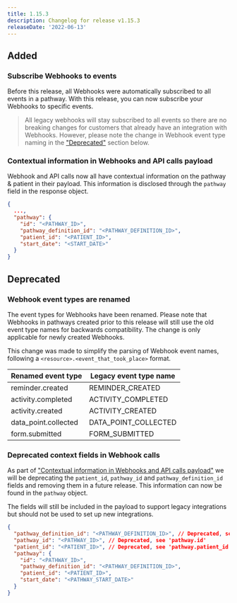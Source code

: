 ```yaml
---
title: 1.15.3
description: Changelog for release v1.15.3
releaseDate: '2022-06-13'
---
```


## Added

### Subscribe Webhooks to events

Before this release, all Webhooks were automatically subscribed to all events in a pathway. With this release, you can now subscribe your Webhooks to specific events.

> All legacy webhooks will stay subscribed to all events so there are no breaking changes for customers that already have an integration with Webhooks. However, please note the change in Webhook event type naming in the ["Deprecated"](#deprecated) section below.

### Contextual information in Webhooks and API calls payload

Webhook and API calls now all have contextual information on the pathway & patient in their payload. This information is disclosed through the `pathway` field in the response object.

```json
{
  ...,
  "pathway": {
    "id": "<PATHWAY_ID>",
    "pathway_definition_id": "<PATHWAY_DEFINITION_ID>",
    "patient_id": "<PATIENT_ID>",
    "start_date": "<START_DATE>"
  }
}
```

## Deprecated

### Webhook event types are renamed

The event types for Webhooks have been renamed. Please note that Webhooks in pathways created prior to this release will still use the old event type names for backwards compatibility. The change is only applicable for newly created Webhooks.

This change was made to simplify the parsing of Webhook event names, following a `<resource>.<event_that_took_place>` format.

<div className="table-wrapper">
  <table>
    <thead>
      <tr>
        <th>Renamed event type</th>
        <th>Legacy event type name</th>
      </tr>
    </thead>
    <tbody>
      <tr>
        <td>reminder.created</td>
        <td>REMINDER_CREATED</td>
      </tr>
      <tr>
        <td>activity.completed</td>
        <td>ACTIVITY_COMPLETED</td>
      </tr>
      <tr>
        <td>activity.created</td>
        <td>ACTIVITY_CREATED</td>
      </tr>
      <tr>
        <td>data_point.collected</td>
        <td>DATA_POINT_COLLECTED</td>
      </tr>
      <tr>
        <td>form.submitted</td>
        <td>FORM_SUBMITTED</td>
      </tr>
    </tbody>
  </table>
</div>

### Deprecated context fields in Webhook calls

As part of ["Contextual information in Webhooks and API calls payload"](#contextual-information-in-webhooks-and-api-calls-payload) we will be deprecating the `patient_id`, `pathway_id` and `pathway_definition_id` fields and removing them in a future release. This information can now be found in the `pathway` object.

The fields will still be included in the payload to support legacy integrations but should not be used to set up new integrations.

```json
{
  "pathway_definition_id": "<PATHWAY_DEFINITION_ID>", // Deprecated, see 'pathway.pathway_definition_id'
  "pathway_id": "<PATHWAY_ID>", // Deprecated, see 'pathway.id'
  "patient_id": "<PATIENT_ID>", // Deprecated, see 'pathway.patient_id'
  "pathway": {
    "id": "<PATHWAY_ID>",
    "pathway_definition_id": "<PATHWAY_DEFINITION_ID>",
    "patient_id": "<PATIENT_ID>",
    "start_date": "<PATHWAY_START_DATE>"
  }
}
```
